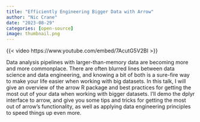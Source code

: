 ```yaml
---
title: "Efficiently Engineering Bigger Data with Arrow"
author: "Nic Crane"
date: "2023-08-29"
categories: [open-source]
image: thumbnail.png
---
```


{{< video https://www.youtube.com/embed/7AcutG5V2BI >}}

Data analysis pipelines with larger-than-memory data are becoming more and more commonplace. There are often blurred lines between data science and data engineering, and knowing a bit of both is a sure-fire way to make your life easier when working with big datasets. In this talk, I will give an overview of the arrow R package and best practices for getting the most out of your data when working with bigger datasets. I'll demo the dplyr interface to arrow, and give you some tips and tricks for getting the most out of arrow's functionality, as well as applying data engineering principles to speed things up even more.
